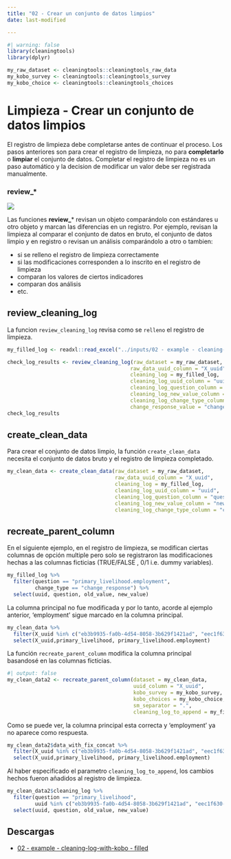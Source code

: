 ```yaml
---
title: "02 - Crear un conjunto de datos limpios"
date: last-modified

---
```


```r
#| warning: false
library(cleaningtools)
library(dplyr)

my_raw_dataset <- cleaningtools::cleaningtools_raw_data
my_kobo_survey <- cleaningtools::cleaningtools_survey
my_kobo_choice <- cleaningtools::cleaningtools_choices
```

# Limpieza - Crear un conjunto de datos limpios

::: callout-important
El registro de limpieza debe completarse antes de continuar el proceso. Los pasos anteriores son para crear el registro de limpieza, no para **completarlo** o **limpiar** el conjunto de datos. Completar el registro de limpieza no es un paso automático y la decision de modificar un valor debe ser registrada manualmente.
:::

::: {.callout-tip appearance="minimal"}
### review\_\*

![](../config/images/verb - review.png)

Las funciones **review_**\* revisan un objeto comparándolo con estándares u otro objeto y marcan las diferencias en un registro. Por ejemplo, revisan la limpieza al comparar el conjunto de datos en bruto, el conjunto de datos limpio y en registro o revisan un análisis comparándolo a otro o tambien:

-   si se relleno el registro de limpieza correctamente
-   si las modificaciones corresponden a lo inscrito en el registro de limpieza
-   comparan los valores de ciertos indicadores
-   comparan dos análisis
-   etc.
:::

## review_cleaning_log

La funcion `review_cleaning_log` revisa como se `relleno` el registro de limpieza.

```r
my_filled_log <- readxl::read_excel("../inputs/02 - example - cleaning-log-with-kobo - filled.xlsx", sheet = 2)

check_log_results <- review_cleaning_log(raw_dataset = my_raw_dataset,
                                        raw_data_uuid_column = "X_uuid",
                                        cleaning_log = my_filled_log, 
                                        cleaning_log_uuid_column = "uuid",
                                        cleaning_log_question_column = "question",
                                        cleaning_log_new_value_column = "new_value",
                                        cleaning_log_change_type_column = "change_type",
                                        change_response_value = "change_response")
check_log_results
```

## create_clean_data

Para crear el conjunto de datos limpio, la función `create_clean_data` necesita el conjunto de datos bruto y el registro de limpieza completado.

```r
my_clean_data <- create_clean_data(raw_dataset = my_raw_dataset,
                                   raw_data_uuid_column = "X_uuid",
                                   cleaning_log = my_filled_log, 
                                   cleaning_log_uuid_column = "uuid",
                                   cleaning_log_question_column = "question",
                                   cleaning_log_new_value_column = "new_value",
                                   cleaning_log_change_type_column = "change_type")
```

## recreate_parent_column

En el siguiente ejemplo, en el registro de limpieza, se modifican ciertas columnas de opción multiple pero solo se registraron las modificaciones hechas a las columnas ficticias (TRUE/FALSE , 0/1 i.e. dummy variables).

```r
my_filled_log %>% 
  filter(question == "primary_livelihood.employment", 
         change_type == "change_response") %>% 
  select(uuid, question, old_value, new_value)
```

La columna principal no fue modificada y por lo tanto, acorde al ejemplo anterior, 'employment' sigue marcado en la columna principal.

```r
my_clean_data %>% 
  filter(X_uuid %in% c("eb3b9935-fa0b-4d54-8058-3b629f1421ad", "eec1f630-15d5-475e-a344-32bba74b32ea", "f1175d29-ce1f-43a7-b3d1-ee26cd1b8cdb")) %>% 
  select(X_uuid,primary_livelihood, primary_livelihood.employment)
```

La función `recreate_parent_column` modifica la columna principal basandosé en las columnas ficticias.

```r
#| output: false
my_clean_data2 <- recreate_parent_column(dataset = my_clean_data,
                                         uuid_column = "X_uuid",
                                         kobo_survey = my_kobo_survey,
                                         kobo_choices = my_kobo_choice,
                                         sm_separator = ".", 
                                         cleaning_log_to_append = my_filled_log)
```

Como se puede ver, la columna principal esta correcta y 'employment' ya no aparece como respuesta.

```r
my_clean_data2$data_with_fix_concat %>% 
  filter(X_uuid %in% c("eb3b9935-fa0b-4d54-8058-3b629f1421ad", "eec1f630-15d5-475e-a344-32bba74b32ea", "f1175d29-ce1f-43a7-b3d1-ee26cd1b8cdb")) %>% 
  select(X_uuid,primary_livelihood, primary_livelihood.employment)
```

Al haber especificado el parametro `cleaning_log_to_append`, los cambios hechos fueron añadidos al registro de limpieza.


```r
my_clean_data2$cleaning_log %>% 
  filter(question == "primary_livelihood", 
         uuid %in% c("eb3b9935-fa0b-4d54-8058-3b629f1421ad", "eec1f630-15d5-475e-a344-32bba74b32ea", "f1175d29-ce1f-43a7-b3d1-ee26cd1b8cdb")) %>% 
  select(uuid, question, old_value, new_value)
```

## Descargas

- [02 - example - cleaning-log-with-kobo - filled](../inputs/02 - example - cleaning-log-with-kobo - filled.xlsx)
